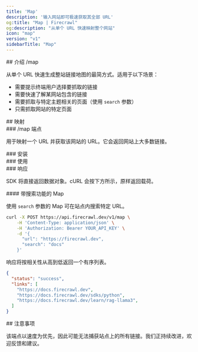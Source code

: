 ```yaml
---
title: 'Map'
description: '输入网站即可极速获取其全部 URL'
og:title: "Map | Firecrawl"
og:description: "从单个 URL 快速映射整个网站"
icon: "map"
version: "v1"
sidebarTitle: "Map"
---
```



<div id="introducing-map">
  ## 介绍 /map
</div>

从单个 URL 快速生成整站链接地图的最简方式。适用于以下场景：

- 需要提示终端用户选择要抓取的链接
- 需要快速了解某网站包含的链接
- 需要抓取与特定主题相关的页面（使用 `search` 参数）
- 只需抓取网站的特定页面

<div id="mapping">
  ## 映射
</div>

<div id="map-endpoint">
  ### /map 端点
</div>

用于映射一个 URL 并获取该网站的 URL。它会返回网站上大多数链接。

<div id="installation">
  ### 安装
</div>

<CodeGroup>

<InstallationPython />
<InstallationJavaScript />
<InstallationGo />
<InstallationRust />

</CodeGroup>

<div id="usage">
  ### 使用
</div>

<CodeGroup>

<MapPython />
<MapJavaScript />
<MapGo />
<MapRust />
<MapCURL />

</CodeGroup>

<div id="response">
  ### 响应
</div>

SDK 将直接返回数据对象。cURL 会按下方所示，原样返回载荷。

<MapResponse />

<div id="map-with-search">
  #### 带搜索功能的 Map
</div>

使用 `search` 参数的 Map 可在站点内搜索特定 URL。

```bash cURL
curl -X POST https://api.firecrawl.dev/v1/map \
    -H 'Content-Type: application/json' \
    -H 'Authorization: Bearer YOUR_API_KEY' \
    -d '{
      "url": "https://firecrawl.dev",
      "search": "docs"
    }'
```

响应将按相关性从高到低返回一个有序列表。

```json
{
  "status": "success",
  "links": [
    "https://docs.firecrawl.dev",
    "https://docs.firecrawl.dev/sdks/python",
    "https://docs.firecrawl.dev/learn/rag-llama3",
  ]
}
```

<div id="considerations">
  ## 注意事项
</div>

该端点以速度为优先，因此可能无法捕获站点上的所有链接。我们正持续改进，欢迎反馈和建议。